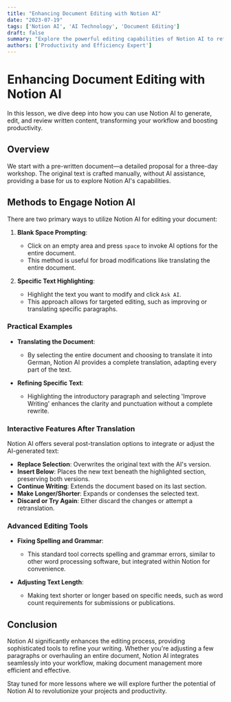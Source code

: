 ```yaml
---
title: "Enhancing Document Editing with Notion AI"
date: "2023-07-19"
tags: ['Notion AI', 'AI Technology', 'Document Editing']
draft: false
summary: "Explore the powerful editing capabilities of Notion AI to refine and enhance your written content efficiently."
authors: ['Productivity and Efficiency Expert']
---
```


# Enhancing Document Editing with Notion AI

In this lesson, we dive deep into how you can use Notion AI to generate, edit, and review written content, transforming your workflow and boosting productivity.

## Overview

We start with a pre-written document—a detailed proposal for a three-day workshop. The original text is crafted manually, without AI assistance, providing a base for us to explore Notion AI's capabilities.

## Methods to Engage Notion AI

There are two primary ways to utilize Notion AI for editing your document:

1. **Blank Space Prompting**:
   - Click on an empty area and press `space` to invoke AI options for the entire document.
   - This method is useful for broad modifications like translating the entire document.

2. **Specific Text Highlighting**:
   - Highlight the text you want to modify and click `Ask AI`.
   - This approach allows for targeted editing, such as improving or translating specific paragraphs.

### Practical Examples

- **Translating the Document**:
   - By selecting the entire document and choosing to translate it into German, Notion AI provides a complete translation, adapting every part of the text.

- **Refining Specific Text**:
   - Highlighting the introductory paragraph and selecting 'Improve Writing' enhances the clarity and punctuation without a complete rewrite.

### Interactive Features After Translation

Notion AI offers several post-translation options to integrate or adjust the AI-generated text:

- **Replace Selection**: Overwrites the original text with the AI's version.
- **Insert Below**: Places the new text beneath the highlighted section, preserving both versions.
- **Continue Writing**: Extends the document based on its last section.
- **Make Longer/Shorter**: Expands or condenses the selected text.
- **Discard or Try Again**: Either discard the changes or attempt a retranslation.

### Advanced Editing Tools

- **Fixing Spelling and Grammar**:
   - This standard tool corrects spelling and grammar errors, similar to other word processing software, but integrated within Notion for convenience.

- **Adjusting Text Length**:
   - Making text shorter or longer based on specific needs, such as word count requirements for submissions or publications.

## Conclusion

Notion AI significantly enhances the editing process, providing sophisticated tools to refine your writing. Whether you're adjusting a few paragraphs or overhauling an entire document, Notion AI integrates seamlessly into your workflow, making document management more efficient and effective.

Stay tuned for more lessons where we will explore further the potential of Notion AI to revolutionize your projects and productivity.

